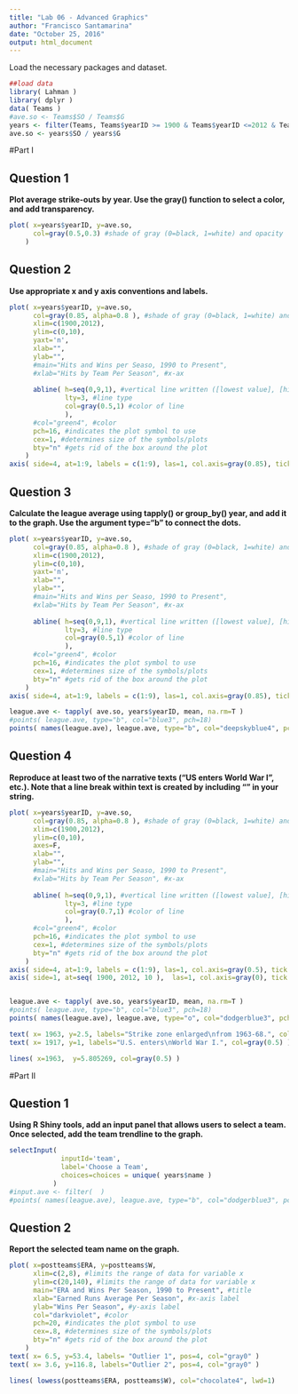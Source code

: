 ```yaml
---
title: "Lab 06 - Advanced Graphics"
author: "Francisco Santamarina"
date: "October 25, 2016"
output: html_document
---
```

Load the necessary packages and dataset.
```r
##load data
library( Lahman )
library( dplyr )
data( Teams )
#ave.so <- Teams$SO / Teams$G
years <- filter(Teams, Teams$yearID >= 1900 & Teams$yearID <=2012 & Teams$yearID != "NA")
ave.so <- years$SO / years$G
```

#Part I

## Question 1
**Plot average strike-outs by year. Use the gray() function to select a color, and add transparency.**<br>

```r
plot( x=years$yearID, y=ave.so,
      col=gray(0.5,0.3) #shade of gray (0=black, 1=white) and opacity
    )
```

## Question 2
**Use appropriate x and y axis conventions and labels.**<br>
```r
plot( x=years$yearID, y=ave.so,
      col=gray(0.85, alpha=0.8 ), #shade of gray (0=black, 1=white) and opacity
      xlim=c(1900,2012), 
      ylim=c(0,10), 
      yaxt='n',
      xlab="",
      ylab="",
      #main="Hits and Wins per Seaso, 1990 to Present",
      #xlab="Hits by Team Per Season", #x-ax
      
      abline( h=seq(0,9,1), #vertical line written ([lowest value], [highest value], [intervals to draw line])
              lty=3, #line type
              col=gray(0.5,1) #color of line
              ),
      #col="green4", #color
      pch=16, #indicates the plot symbol to use
      cex=1, #determines size of the symbols/plots
      bty="n" #gets rid of the box around the plot
    )
axis( side=4, at=1:9, labels = c(1:9), las=1, col.axis=gray(0.85), tick = FALSE )
```

## Question 3
**Calculate the league average using tapply() or group_by() year, and add it to the graph. Use the argument type="b" to connect the dots.**<br>

```r
plot( x=years$yearID, y=ave.so,
      col=gray(0.85, alpha=0.8 ), #shade of gray (0=black, 1=white) and opacity
      xlim=c(1900,2012), 
      ylim=c(0,10), 
      yaxt='n',
      xlab="",
      ylab="",
      #main="Hits and Wins per Seaso, 1990 to Present",
      #xlab="Hits by Team Per Season", #x-ax
      
      abline( h=seq(0,9,1), #vertical line written ([lowest value], [highest value], [intervals to draw line])
              lty=3, #line type
              col=gray(0.5,1) #color of line
              ),
      #col="green4", #color
      pch=16, #indicates the plot symbol to use
      cex=1, #determines size of the symbols/plots
      bty="n" #gets rid of the box around the plot
    )
axis( side=4, at=1:9, labels = c(1:9), las=1, col.axis=gray(0.85), tick = FALSE )

league.ave <- tapply( ave.so, years$yearID, mean, na.rm=T )
#points( league.ave, type="b", col="blue3", pch=18)
points( names(league.ave), league.ave, type="b", col="deepskyblue4", pch=16)
```

## Question 4
**Reproduce at least two of the narrative texts ("US enters World War I", etc.). Note that a line break within text is created by including "\n" in your string.**<br>

```r
plot( x=years$yearID, y=ave.so,
      col=gray(0.85, alpha=0.8 ), #shade of gray (0=black, 1=white) and opacity
      xlim=c(1900,2012), 
      ylim=c(0,10), 
      axes=F,
      xlab="",
      ylab="",
      #main="Hits and Wins per Seaso, 1990 to Present",
      #xlab="Hits by Team Per Season", #x-ax
      
      abline( h=seq(0,9,1), #vertical line written ([lowest value], [highest value], [intervals to draw line])
              lty=3, #line type
              col=gray(0.7,1) #color of line
              ),
      #col="green4", #color
      pch=16, #indicates the plot symbol to use
      cex=1, #determines size of the symbols/plots
      bty="n" #gets rid of the box around the plot
    )
axis( side=4, at=1:9, labels = c(1:9), las=1, col.axis=gray(0.5), tick = FALSE )
axis( side=1, at=seq( 1900, 2012, 10 ),  las=1, col.axis=gray(0), tick = TRUE )


league.ave <- tapply( ave.so, years$yearID, mean, na.rm=T )
#points( league.ave, type="b", col="blue3", pch=18)
points( names(league.ave), league.ave, type="o", col="dodgerblue3", pch=16)

text( x= 1963, y=2.5, labels="Strike zone enlarged\nfrom 1963-68.", col=gray(0.5) )
text( x= 1917, y=1, labels="U.S. enters\nWorld War I.", col=gray(0.5) )

lines( x=1963,  y=5.805269, col=gray(0.5) )

```

#Part II

## Question 1
**Using R Shiny tools, add an input panel that allows users to select a team. Once selected, add the team trendline to the graph.**<br>

```r
selectInput( 
             inputId='team', 
             label='Choose a Team', 
             choices=choices = unique( years$name )
           )
#input.ave <- filter(  )
#points( names(league.ave), league.ave, type="b", col="dodgerblue3", pch=16)

```

## Question 2
**Report the selected team name on the graph.**<br>

```r
plot( x=postteams$ERA, y=postteams$W,
      xlim=c(2,8), #limits the range of data for variable x
      ylim=c(20,140), #limits the range of data for variable x
      main="ERA and Wins Per Season, 1990 to Present", #title
      xlab="Earned Runs Average Per Season", #x-axis label
      ylab="Wins Per Season", #y-axis label
      col="darkviolet", #color
      pch=20, #indicates the plot symbol to use
      cex=.8, #determines size of the symbols/plots
      bty="n" #gets rid of the box around the plot
    )
text( x= 6.5, y=53.4, labels= "Outlier 1", pos=4, col="gray0" )
text( x= 3.6, y=116.8, labels="Outlier 2", pos=4, col="gray0" )

lines( lowess(postteams$ERA, postteams$W), col="chocolate4", lwd=1)
```
